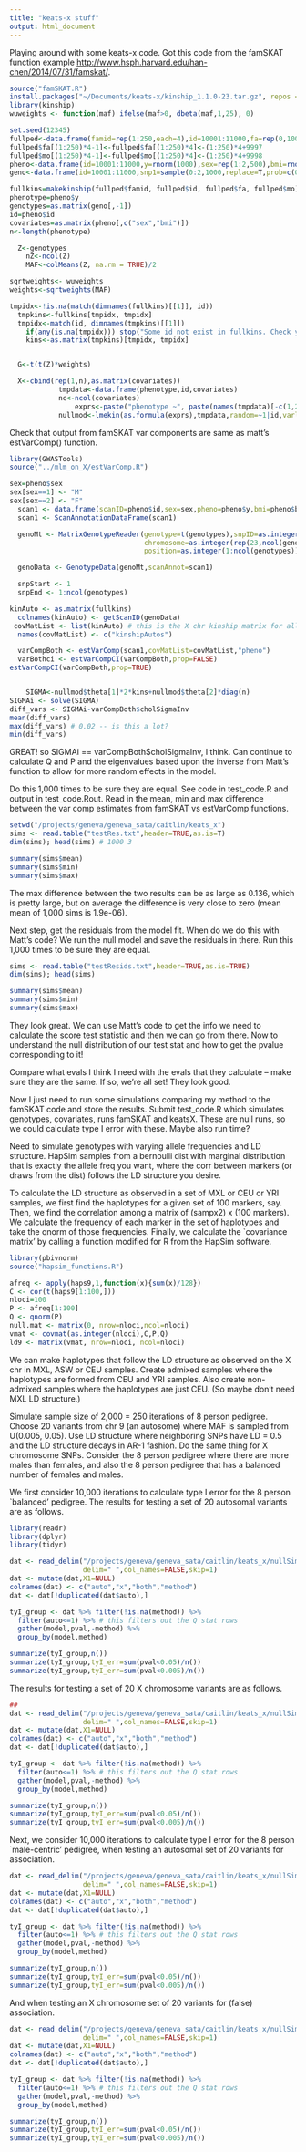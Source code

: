 ```yaml
---
title: "keats-x stuff"
output: html_document
---
```


Playing around with some keats-x code. Got this code from the famSKAT function example <http://www.hsph.harvard.edu/han-chen/2014/07/31/famskat/>.

```r

source("famSKAT.R")
install.packages("~/Documents/keats-x/kinship_1.1.0-23.tar.gz", repos = NULL, type = "source")
library(kinship)
wuweights <- function(maf) ifelse(maf>0, dbeta(maf,1,25), 0)

set.seed(12345)
fullped<-data.frame(famid=rep(1:250,each=4),id=10001:11000,fa=rep(0,1000),mo=rep(0,1000))
fullped$fa[(1:250)*4-1]<-fullped$fa[(1:250)*4]<-(1:250)*4+9997
fullped$mo[(1:250)*4-1]<-fullped$mo[(1:250)*4]<-(1:250)*4+9998
pheno<-data.frame(id=10001:11000,y=rnorm(1000),sex=rep(1:2,500),bmi=rnorm(1000,25,2))
geno<-data.frame(id=10001:11000,snp1=sample(0:2,1000,replace=T,prob=c(0.81,0.18,0.01)),snp2=sample(0:2,1000,replace=T,prob=c(0.81,0.18,0.01)),snp3=sample(0:2,1000,replace=T,prob=c(0.81,0.18,0.01)))

fullkins=makekinship(fullped$famid, fullped$id, fullped$fa, fullped$mo)
phenotype=pheno$y
genotypes=as.matrix(geno[,-1])
id=pheno$id
covariates=as.matrix(pheno[,c("sex","bmi")])
n<-length(phenotype)

  Z<-genotypes
	nZ<-ncol(Z)
	MAF<-colMeans(Z, na.rm = TRUE)/2

sqrtweights<- wuweights
weights<-sqrtweights(MAF)

tmpidx<-!is.na(match(dimnames(fullkins)[[1]], id))
  tmpkins<-fullkins[tmpidx, tmpidx]
  tmpidx<-match(id, dimnames(tmpkins)[[1]])
	if(any(is.na(tmpidx))) stop("Some id not exist in fullkins. Check your full pedigree data...")
	kins<-as.matrix(tmpkins)[tmpidx, tmpidx]


  G<-t(t(Z)*weights)

  X<-cbind(rep(1,n),as.matrix(covariates))
			tmpdata<-data.frame(phenotype,id,covariates)
			nc<-ncol(covariates)
				exprs<-paste("phenotype ~", paste(names(tmpdata)[-c(1,2)],collapse=" + "))
			nullmod<-lmekin(as.formula(exprs),tmpdata,random=~1|id,varlist=list(as.matrix(fullkins)))

```

Check that output from famSKAT var components are same as matt's estVarComp() function.

```r
library(GWASTools)
source("../mlm_on_X/estVarComp.R")

sex=pheno$sex
sex[sex==1] <- "M"
sex[sex==2] <- "F"
  scan1 <- data.frame(scanID=pheno$id,sex=sex,pheno=pheno$y,bmi=pheno$bmi)
  scan1 <- ScanAnnotationDataFrame(scan1)

  genoMt <- MatrixGenotypeReader(genotype=t(genotypes),snpID=as.integer(1:ncol(genotypes)),
                                 chromosome=as.integer(rep(23,ncol(genotypes))),
                                 position=as.integer(1:ncol(genotypes)), scanID=scan1$scanID)

  genoData <- GenotypeData(genoMt,scanAnnot=scan1)

  snpStart <- 1
  snpEnd <- 1:ncol(genotypes)

kinAuto <- as.matrix(fullkins)
  colnames(kinAuto) <- getScanID(genoData)
 covMatList <- list(kinAuto) # this is the X chr kinship matrix for all samples
  names(covMatList) <- c("kinshipAutos")

  varCompBoth <- estVarComp(scan1,covMatList=covMatList,"pheno")
  varBothci <- estVarCompCI(varCompBoth,prop=FALSE)
estVarCompCI(varCompBoth,prop=TRUE)


  	SIGMA<-nullmod$theta[1]*2*kins+nullmod$theta[2]*diag(n)
SIGMAi <- solve(SIGMA)
diff_vars <- SIGMAi-varCompBoth$cholSigmaInv
mean(diff_vars)
max(diff_vars) # 0.02 -- is this a lot?
min(diff_vars)
```

GREAT! so SIGMAi == varCompBoth$cholSigmaInv, I think.
Can continue to calculate Q and P and the eigenvalues based upon the inverse from Matt's function to allow for more random effects in the model.

Do this 1,000 times to be sure they are equal. See code in test\_code.R and output in test\_code.Rout. 
Read in the mean, min and max difference between the var comp estimates from famSKAT vs estVarComp functions.

```r
setwd("/projects/geneva/geneva_sata/caitlin/keats_x")
sims <- read.table("testRes.txt",header=TRUE,as.is=T)
dim(sims); head(sims) # 1000 3

summary(sims$mean)
summary(sims$min)
summary(sims$max)
```
The max difference between the two results can be as large as 0.136, which is pretty large, but on average the difference is very close to zero (mean mean of 1,000 sims is 1.9e-06).

Next step, get the residuals from the model fit. When do we do this with Matt's code? We run the null model and save the residuals in there. Run this 1,000 times to be sure they are equal.

```r
sims <- read.table("testResids.txt",header=TRUE,as.is=TRUE)
dim(sims); head(sims)

summary(sims$mean)
summary(sims$min)
summary(sims$max)
```
They look great. We can use Matt's code to get the info we need to calculate the score test statistic and then we can go from there. Now to understand the null distribution of our test stat and how to get the pvalue corresponding to it!

Compare what evals I think I need with the evals that they calculate -- make sure they are the same. If so, we're all set! They look good.

Now I just need to run some simulations comparing my method to the famSKAT code and store the results.
Submit test_code.R which simulates genotypes, covariates, runs famSKAT and keatsX.
These are null runs, so we could calculate type I error with these. Maybe also run time?


\section{Simulating Genotypes}
Need to simulate genotypes with varying allele frequencies and LD structure. 
HapSim samples from a bernoulli dist with marginal distribution that is exactly the allele freq you want, where the corr between markers (or draws from the dist) follows the LD structure you desire.

To calculate the LD structure as observed in a set of MXL or CEU or YRI samples, we first find the 
haplotypes for a given set of 100 markers, say. 
Then, we find the correlation among a matrix of (sampx2) x (100 markers).
We calculate the frequency of each marker in the set of haplotypes and take the qnorm of those
frequencies. 
Finally, we calculate the `covariance matrix' by calling a function modified for R from the HapSim software.
```r
library(pbivnorm)
source("hapsim_functions.R")

afreq <- apply(haps9,1,function(x){sum(x)/128})
C <- cor(t(haps9[1:100,]))
nloci=100
P <- afreq[1:100]
Q <- qnorm(P)
null.mat <- matrix(0, nrow=nloci,ncol=nloci)
vmat <- covmat(as.integer(nloci),C,P,Q)
ld9 <- matrix(vmat, nrow=nloci, ncol=nloci)
```

We can make haplotypes that follow the LD structure as observed on the X chr in MXL, ASW or CEU samples.
Create admixed samples where the haplotypes are formed from CEU and YRI samples. 
Also create non-admixed samples where the haplotypes are just CEU. 
(So maybe don't need MXL LD structure.)

Simulate sample size of 2,000 = 250 iterations of 8 person pedigree. 
Choose 20 variants from chr 9 (an autosome) where MAF is sampled from U(0.005, 0.05). Use LD structure where 
neighboring SNPs have LD = 0.5 and the LD structure decays in AR-1 fashion. Do the same thing for X chromosome SNPs. Consider the 8 person pedigree where there are more males than females, and also the 8 person pedigree 
that has a balanced number of females and males.

We first consider 10,000 iterations to calculate type I error for the 8 person `balanced' pedigree. The results for testing a set of 20 autosomal variants are as follows.
```r
library(readr)
library(dplyr)
library(tidyr)

dat <- read_delim("/projects/geneva/geneva_sata/caitlin/keats_x/nullSims_8pedfem_chr9_ld05_ar1/allRes.txt",
                  delim=" ",col_names=FALSE,skip=1)
dat <- mutate(dat,X1=NULL)
colnames(dat) <- c("auto","x","both","method")
dat <- dat[!duplicated(dat$auto),]

tyI_group <- dat %>% filter(!is.na(method)) %>%
  filter(auto<=1) %>% # this filters out the Q stat rows
  gather(model,pval,-method) %>%
  group_by(model,method)

summarize(tyI_group,n()) 
summarize(tyI_group,tyI_err=sum(pval<0.05)/n())
summarize(tyI_group,tyI_err=sum(pval<0.005)/n())
```

The results for testing a set of 20 X chromosome variants are as follows.
```r
##
dat <- read_delim("/projects/geneva/geneva_sata/caitlin/keats_x/nullSims_8pedfem_chrX_ld05_ar1/allRes.txt",
                  delim=" ",col_names=FALSE,skip=1)
dat <- mutate(dat,X1=NULL)
colnames(dat) <- c("auto","x","both","method")
dat <- dat[!duplicated(dat$auto),]

tyI_group <- dat %>% filter(!is.na(method)) %>%
  filter(auto<=1) %>% # this filters out the Q stat rows
  gather(model,pval,-method) %>%
  group_by(model,method)

summarize(tyI_group,n())
summarize(tyI_group,tyI_err=sum(pval<0.05)/n())
summarize(tyI_group,tyI_err=sum(pval<0.005)/n())
```

Next, we consider 10,000 iterations to calculate type I error for the 8 person `male-centric' pedigree, when testing an autosomal set of 20 variants for association.
```r
dat <- read_delim("/projects/geneva/geneva_sata/caitlin/keats_x/nullSims_8ped_chr9_ld05_ar1/allRes.txt",
                  delim=" ",col_names=FALSE,skip=1)
dat <- mutate(dat,X1=NULL)
colnames(dat) <- c("auto","x","both","method")
dat <- dat[!duplicated(dat$auto),]

tyI_group <- dat %>% filter(!is.na(method)) %>%
  filter(auto<=1) %>% # this filters out the Q stat rows
  gather(model,pval,-method) %>%
  group_by(model,method)

summarize(tyI_group,n()) 
summarize(tyI_group,tyI_err=sum(pval<0.05)/n())
summarize(tyI_group,tyI_err=sum(pval<0.005)/n())
```

And when testing an X chromosome set of 20 variants for (false) association.
```r
dat <- read_delim("/projects/geneva/geneva_sata/caitlin/keats_x/nullSims_8ped_chrX_ld05_ar1/allRes.txt",
                  delim=" ",col_names=FALSE,skip=1)
dat <- mutate(dat,X1=NULL)
colnames(dat) <- c("auto","x","both","method")
dat <- dat[!duplicated(dat$auto),]

tyI_group <- dat %>% filter(!is.na(method)) %>%
  filter(auto<=1) %>% # this filters out the Q stat rows
  gather(model,pval,-method) %>%
  group_by(model,method)

summarize(tyI_group,n()) 
summarize(tyI_group,tyI_err=sum(pval<0.05)/n())
summarize(tyI_group,tyI_err=sum(pval<0.005)/n())
```



